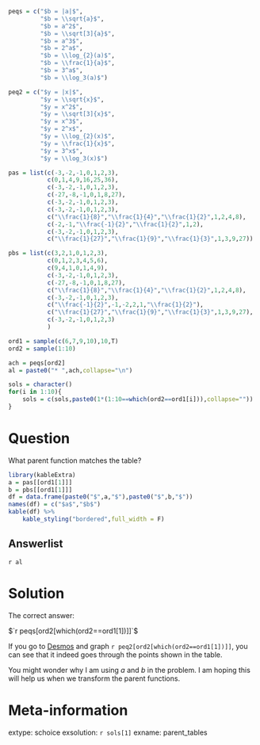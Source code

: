 ```r
peqs = c("$b = |a|$",
         "$b = \\sqrt{a}$",
         "$b = a^2$",
         "$b = \\sqrt[3]{a}$",
         "$b = a^3$",
         "$b = 2^a$",
         "$b = \\log_{2}(a)$",
         "$b = \\frac{1}{a}$",
         "$b = 3^a$",
         "$b = \\log_3(a)$")

peq2 = c("$y = |x|$",
         "$y = \\sqrt{x}$",
         "$y = x^2$",
         "$y = \\sqrt[3]{x}$",
         "$y = x^3$",
         "$y = 2^x$",
         "$y = \\log_{2}(x)$",
         "$y = \\frac{1}{x}$",
         "$y = 3^x$",
         "$y = \\log_3(x)$")

pas = list(c(-3,-2,-1,0,1,2,3),
           c(0,1,4,9,16,25,36),
           c(-3,-2,-1,0,1,2,3),
           c(-27,-8,-1,0,1,8,27),
           c(-3,-2,-1,0,1,2,3),
           c(-3,-2,-1,0,1,2,3),
           c("\\frac{1}{8}","\\frac{1}{4}","\\frac{1}{2}",1,2,4,8),
           c(-2,-1,"\\frac{-1}{2}","\\frac{1}{2}",1,2),
           c(-3,-2,-1,0,1,2,3),
           c("\\frac{1}{27}","\\frac{1}{9}","\\frac{1}{3}",1,3,9,27))

pbs = list(c(3,2,1,0,1,2,3),
           c(0,1,2,3,4,5,6),
           c(9,4,1,0,1,4,9),
           c(-3,-2,-1,0,1,2,3),
           c(-27,-8,-1,0,1,8,27),
           c("\\frac{1}{8}","\\frac{1}{4}","\\frac{1}{2}",1,2,4,8),
           c(-3,-2,-1,0,1,2,3),
           c("\\frac{-1}{2}",-1,-2,2,1,"\\frac{1}{2}"),
           c("\\frac{1}{27}","\\frac{1}{9}","\\frac{1}{3}",1,3,9,27),
           c(-3,-2,-1,0,1,2,3)
           )

ord1 = sample(c(6,7,9,10),10,T)
ord2 = sample(1:10)

ach = peqs[ord2]
al = paste0("* ",ach,collapse="\n")

sols = character()
for(i in 1:10){
    sols = c(sols,paste0(1*(1:10==which(ord2==ord1[i])),collapse=""))
}

```

Question
========

What parent function matches the table?

```r
library(kableExtra)
a = pas[[ord1[1]]]
b = pbs[[ord1[1]]]
df = data.frame(paste0("$",a,"$"),paste0("$",b,"$"))
names(df) = c("$a$","$b$")
kable(df) %>%
    kable_styling("bordered",full_width = F)

```


Answerlist
--------

`r al`



Solution
========


The correct answer:

$`r peqs[ord2[which(ord2==ord1[1])]]`$

If you go to [Desmos](https://www.desmos.com/calculator) and graph `r peq2[ord2[which(ord2==ord1[1])]]`, you can see that it indeed goes through the points shown in the table.

You might wonder why I am using $a$ and $b$ in the problem. I am hoping this will help us when we transform the parent functions.




Meta-information
============
extype: schoice
exsolution: `r sols[1]`
exname: parent_tables